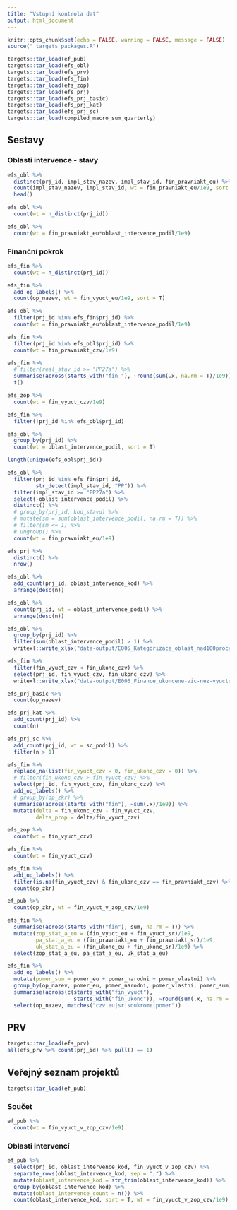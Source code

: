 ```yaml
---
title: "Vstupní kontrola dat"
output: html_document
---
```


```r
knitr::opts_chunk$set(echo = FALSE, warning = FALSE, message = FALSE)
source("_targets_packages.R")
```

```r
targets::tar_load(ef_pub)
targets::tar_load(efs_obl)
targets::tar_load(efs_prv)
targets::tar_load(efs_fin)
targets::tar_load(efs_zop)
targets::tar_load(efs_prj)
targets::tar_load(efs_prj_basic)
targets::tar_load(efs_prj_kat)
targets::tar_load(efs_prj_sc)
targets::tar_load(compiled_macro_sum_quarterly)
```

## Sestavy

### Oblasti intervence - stavy

```r
efs_obl %>% 
  distinct(prj_id, impl_stav_nazev, impl_stav_id, fin_pravniakt_eu) %>% 
  count(impl_stav_nazev, impl_stav_id, wt = fin_pravniakt_eu/1e9, sort = T) %>% 
  head()
```
```r
efs_obl %>% 
  count(wt = n_distinct(prj_id))
```
```r
efs_obl %>% 
  count(wt = fin_pravniakt_eu*oblast_intervence_podil/1e9)
```


### Finanční pokrok

```r
efs_fin %>% 
  count(wt = n_distinct(prj_id))
```


```r
efs_fin %>% 
  add_op_labels() %>%  
  count(op_nazev, wt = fin_vyuct_eu/1e9, sort = T)
```


```r
efs_obl %>% 
  filter(prj_id %in% efs_fin$prj_id) %>% 
  count(wt = fin_pravniakt_eu*oblast_intervence_podil/1e9)
```


```r
efs_fin %>% 
  filter(prj_id %in% efs_obl$prj_id) %>% 
  count(wt = fin_pravniakt_czv/1e9)
```


```r
efs_fin %>% 
  # filter(real_stav_id >= "PP27a") %>%
  summarise(across(starts_with("fin_"), ~round(sum(.x, na.rm = T)/1e9))) %>% 
  t()
```


```r
efs_zop %>% 
  count(wt = fin_vyuct_czv/1e9)
```


```r
efs_fin %>% 
  filter(!prj_id %in% efs_obl$prj_id)
```


```r
efs_obl %>% 
  group_by(prj_id) %>% 
  count(wt = oblast_intervence_podil, sort = T)
```


```r
length(unique(efs_obl$prj_id))
```


```r
efs_obl %>% 
  filter(prj_id %in% efs_fin$prj_id,
         str_detect(impl_stav_id, "PP")) %>%
  filter(impl_stav_id >= "PP27a") %>%
  select(-oblast_intervence_podil) %>% 
  distinct() %>% 
  # group_by(prj_id, kod_stavu) %>%
  # mutate(sm = sum(oblast_intervence_podil, na.rm = T)) %>%
  # filter(sm <= 1) %>%
  # ungroup() %>%
  count(wt = fin_pravniakt_eu/1e9)
```


```r
efs_prj %>% 
  distinct() %>% 
  nrow()
```


```r
efs_obl %>% 
  add_count(prj_id, oblast_intervence_kod) %>% 
  arrange(desc(n))
```

```r
efs_obl %>% 
  count(prj_id, wt = oblast_intervence_podil) %>% 
  arrange(desc(n))
```


```r
efs_obl %>%
  group_by(prj_id) %>% 
  filter(sum(oblast_intervence_podil) > 1) %>% 
  writexl::write_xlsx("data-output/E005_Kategorizace_oblast_nad100procent.xlsx")
```
```r
efs_fin %>% 
  filter(fin_vyuct_czv < fin_ukonc_czv) %>%
  select(prj_id, fin_vyuct_czv, fin_ukonc_czv) %>% 
  writexl::write_xlsx("data-output/E003_Finance_ukoncene-vic-nez-vyuctovane.xlsx")
```


```r
efs_prj_basic %>% 
  count(op_nazev)
```


```r
efs_prj_kat %>% 
  add_count(prj_id) %>% 
  count(n)
```


```r
efs_prj_sc %>% 
  add_count(prj_id, wt = sc_podil) %>% 
  filter(n > 1)
```


```r
efs_fin %>% 
  replace_na(list(fin_vyuct_czv = 0, fin_ukonc_czv = 0)) %>%
  # filter(fin_ukonc_czv > fin_vyuct_czv) %>% 
  select(prj_id, fin_vyuct_czv, fin_ukonc_czv) %>% 
  add_op_labels() %>%  
  # group_by(op_zkr) %>% 
  summarise(across(starts_with("fin"), ~sum(.x)/1e9)) %>% 
  mutate(delta = fin_ukonc_czv - fin_vyuct_czv,
         delta_prop = delta/fin_vyuct_czv)
```


```r
efs_zop %>% 
  count(wt = fin_vyuct_czv)
```


```r
efs_fin %>% 
  count(wt = fin_vyuct_czv)
```


```r
efs_fin %>% 
  add_op_labels() %>% 
  filter(is.na(fin_vyuct_czv) & fin_ukonc_czv == fin_pravniakt_czv) %>% 
  count(op_zkr)
```


```r
ef_pub %>% 
  count(op_zkr, wt = fin_vyuct_v_zop_czv/1e9)
```


```r
efs_fin %>% 
  summarise(across(starts_with("fin"), sum, na.rm = T)) %>% 
  mutate(zop_stat_a_eu = (fin_vyuct_eu + fin_vyuct_sr)/1e9,
         pa_stat_a_eu = (fin_pravniakt_eu + fin_pravniakt_sr)/1e9,
         uk_stat_a_eu = (fin_ukonc_eu + fin_ukonc_sr)/1e9) %>% 
  select(zop_stat_a_eu, pa_stat_a_eu, uk_stat_a_eu)
```


```r
efs_fin %>%
  add_op_labels() %>%  
  mutate(pomer_sum = pomer_eu + pomer_narodni + pomer_vlastni) %>% 
  group_by(op_nazev, pomer_eu, pomer_narodni, pomer_vlastni, pomer_sum) %>%
  summarise(across(c(starts_with("fin_vyuct"),
                     starts_with("fin_ukonc")), ~round(sum(.x, na.rm = T)/1e9, 1))) %>% 
  select(op_nazev, matches("czv|eu|sr|soukrome|pomer"))
```


## PRV

```r
targets::tar_load(efs_prv)
all(efs_prv %>% count(prj_id) %>% pull() == 1)
```

## Veřejný seznam projektů

```r
targets::tar_load(ef_pub)
```

### Součet

```r
ef_pub %>% 
  count(wt = fin_vyuct_v_zop_czv/1e9)
```

### Oblasti intervencí

```r
ef_pub %>% 
  select(prj_id, oblast_intervence_kod, fin_vyuct_v_zop_czv) %>% 
  separate_rows(oblast_intervence_kod, sep = ";") %>% 
  mutate(oblast_intervence_kod = str_trim(oblast_intervence_kod)) %>% 
  group_by(oblast_intervence_kod) %>% 
  mutate(oblast_intervence_count = n()) %>% 
  count(oblast_intervence_kod, sort = T, wt = fin_vyuct_v_zop_czv/1e9)
```

